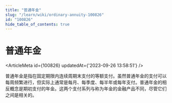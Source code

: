 ```yaml
---
title: "普通年金"
slug: "/learn/wiki/ordinary-annuity-100826"
id: "100826"
hide_table_of_contents: true
---
```



# 普通年金

<ArticleMeta id={100826} updatedAt={'2023-09-26 13:58:51'} />
<div className='border-solid border-b border-t-0 my-4 border-[var(--ifm-color-gray-300)]' />

普通年金是指在固定期限内连续周期末支付的等额支付。虽然普通年金的支付可以每周频繁进行，但实际上通常是每月、每季度、每半年或每年支付。普通年金的相反概念是期初支付的年金。这两个支付系列与称为年金的金融产品不同，尽管它们之间是相关的。
